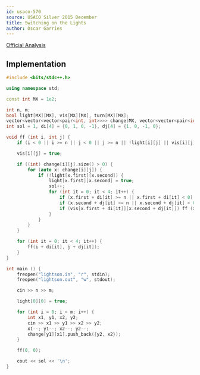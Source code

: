```yaml
---
id: usaco-570
source: USACO Silver 2015 December
title: Switching on the Lights
author: Óscar Garries
---
```


[Official Analysis](http://www.usaco.org/current/data/sol_lightson_silver_dec15.html)

<LanguageSection>
<CPPSection>

## Implementation

```cpp
#include <bits/stdc++.h>

using namespace std;

const int MX = 1e2;

int n, m;
bool light[MX][MX], vis[MX][MX], turn[MX][MX];
vector<vector<vector<pair<int, int>>>> change(MX, vector<vector<pair<int, int>>>(MX, vector<pair<int, int>>()));
int sol = 1, di[4] = {0, 1, 0, -1}, dj[4] = {1, 0, -1, 0};

void ff (int i, int j) {
	if (i < 0 || i >= n || j < 0 || j >= n || !light[i][j] || vis[i][j]) return;

	vis[i][j] = true;

	if ((int) change[i][j].size() > 0) {
		for (auto x: change[i][j]) {
			if (!light[x.first][x.second]) {
				light[x.first][x.second] = true;
				sol++;
				for (int it = 0; it < 4; it++) {
					if (x.first + di[it] >= n || x.first + di[it] < 0) continue;
					if (x.second + dj[it] >= n || x.second + dj[it] < 0) continue;
					if (vis[x.first + di[it]][x.second + dj[it]]) ff (x.first, x.second);
				}
			}
		}
	}

	for (int it = 0; it < 4; it++) {
		ff(i + di[it], j + dj[it]);
	}
}

int main () {
	freopen("lightson.in", "r", stdin);
	freopen("lightson.out", "w", stdout);

	cin >> n >> m;

	light[0][0] = true;

	for (int i = 0; i < m; i++) {
		int x1, y1, x2, y2;
		cin >> x1 >> y1 >> x2 >> y2;
		x1--; y1--; x2--; y2--;
		change[y1][x1].push_back({y2, x2});
	}

	ff(0, 0);

	cout << sol << '\n';
}
```

</CPPSection>
</LanguageSection>
